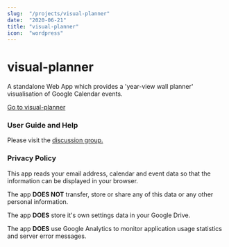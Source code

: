 ```yaml
---
slug:  "/projects/visual-planner"
date:  "2020-06-21"
title: "visual-planner"
icon:  "wordpress"
---
```


# visual-planner
A standalone Web App which provides a 'year-view wall planner' visualisation of Google Calendar events.

[Go to visual-planner](https://ctcode.github.io/visual-planner/vp.htm)

### User Guide and Help
Please visit the [discussion group.](https://groups.google.com/group/visual-planner-discuss)

<a name="privacy"></a>
### Privacy Policy
This app reads your email address, calendar and event data so that the information can be displayed in your browser.

The app **DOES NOT** transfer, store or share any of this data or any other personal information.

The app **DOES** store it's own settings data in your Google Drive.

The app **DOES** use Google Analytics to monitor application usage statistics and server error messages.
